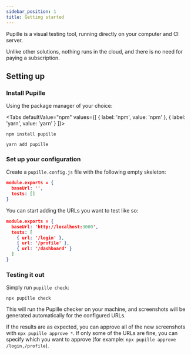 ```yaml
---
sidebar_position: 1
title: Getting started
---
```



Pupille is a visual testing tool, running directly on your computer and CI
server.

Unlike other solutions, nothing runs in the cloud, and there is no need for
paying a subscription.

## Setting up

### Install Pupille

Using the package manager of your choice:

<Tabs defaultValue="npm" values={[ { label: 'npm', value: 'npm' }, { label: 'yarn', value: 'yarn' } ]}>
  <TabItem value="npm">

```shell
npm install pupille
```

  </TabItem>
  <TabItem value="yarn">

```shell
yarn add pupille
```

  </TabItem>
</Tabs>

### Set up your configuration

Create a `pupille.config.js` file with the following empty skeleton:

```json title="/pupille.config.js"
module.exports = {
  baseUrl: '',
  tests: []
}
```

You can start adding the URLs you want to test like so:

```json title="/pupille.config.js"
module.exports = {
  baseUrl: 'http://localhost:3000',
  tests: [
    { url: '/login' },
    { url: '/profile' },
    { url: '/dashboard' }
  ]
}
```

### Testing it out

Simply run `pupille check`:

```shell
npx pupille check
```

This will run the Pupille checker on your machine, and screenshots will be
generated automatically for the configured URLs.

If the results are as expected, you can approve all of the new screenshots with
`npx pupille approve *`. If only some of the URLs are fine, you can specify
which you want to approve (for example: `npx pupille approve /login,/profile`).
